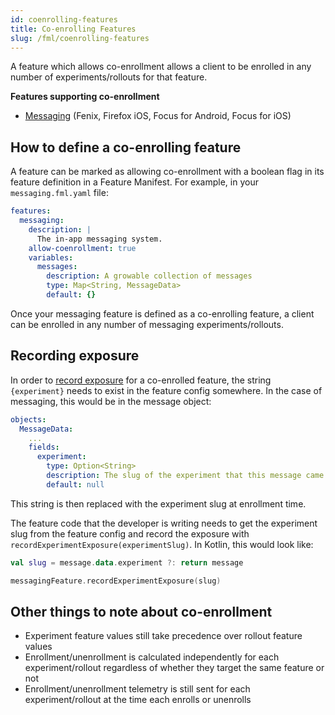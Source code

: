 ```yaml
---
id: coenrolling-features
title: Co-enrolling Features
slug: /fml/coenrolling-features
---
```


A feature which allows co-enrollment allows a client to be enrolled in any number of experiments/rollouts for that feature. 

**Features supporting co-enrollment**

* [Messaging](/messaging/mobile-messaging) (Fenix, Firefox iOS, Focus for Android, Focus for iOS)

## How to define a co-enrolling feature

A feature can be marked as allowing co-enrollment with a boolean flag in its feature definition in a Feature Manifest. For example, in your `messaging.fml.yaml` file:

```yaml
features:
  messaging:
    description: |
      The in-app messaging system.
    allow-coenrollment: true
    variables:
      messages:
        description: A growable collection of messages
        type: Map<String, MessageData>
        default: {}
```

Once your messaging feature is defined as a co-enrolling feature, a client can be enrolled in any number of messaging experiments/rollouts.

## Recording exposure


In order to [record exposure](/cookbook/fml/growable-collections#exposure-events) for a co-enrolled feature, the string `{experiment}` needs to exist in the feature config somewhere. In the case of messaging, this would be in the message object:

```yaml
objects:
  MessageData:
    ...
    fields:
      experiment:
        type: Option<String>
        description: The slug of the experiment that this message came from.
        default: null
```

This string is then replaced with the experiment slug at enrollment time.

The feature code that the developer is writing needs to get the experiment slug from the feature config and record the exposure with `recordExperimentExposure(experimentSlug)`. In Kotlin, this would look like:

```kotlin
val slug = message.data.experiment ?: return message

messagingFeature.recordExperimentExposure(slug)
```

## Other things to note about co-enrollment

* Experiment feature values still take precedence over rollout feature values
* Enrollment/unenrollment is calculated independently for each experiment/rollout regardless of whether they target the same feature or not
* Enrollment/unenrollment telemetry is still sent for each experiment/rollout at the time each enrolls or unenrolls